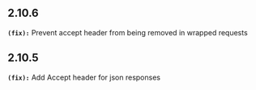 ## 2.10.6
**`(fix):`** Prevent accept header from being removed in wrapped requests


## 2.10.5
**`(fix):`** Add Accept header for json responses


